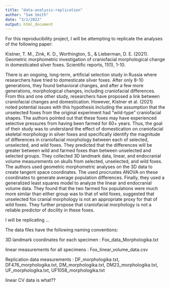 ```yaml
---
title: "data-analysis-replication"
author: "Sam Smith"
date: "3/2/2022"
output: html_document
---
```

For this reproducibility project, I will be attempting to replicate the analyses of the following paper:

Kistner, T. M., Zink, K. D., Worthington, S., & Lieberman, D. E. (2021). Geometric morphometric investigation of craniofacial morphological change in domesticated silver foxes. Scientific reports, 11(1), 1-10.

There is an ongoing, long-term, artificial selection study in Russia where researchers have tried to domesticate silver foxes. After only 8-10 generations, they found behavioral changes, and after a few more generations, morphological changes, including craniofacial differences. From this and one other study, researchers have proposed a link between craniofacial changes and domestication. However, Kistner et al. (2021) noted potential issues with this hypothesis including the assumption that the unselected foxes from the original experiment had "wild-type" craniofacial shapes. The authors pointed out that these foxes may have experienced selective pressures from having been farmed for 60+ years. Thus, the goal of their study was to understand the effect of domestication on craniofacial skeletal morphology in silver foxes and specifically identify the magnitude of differences in craniofacial morphology between each of selected, unselected, and wild foxes. They predicted that the differences will be greater between wild and farmed foxes than between unselected and selected groups. They collected 3D landmark data, linear, and endocranial volume measurements on skulls from selected, unselected, and wild foxes. The authors used geometric morphometric analyses on the 3D data to create tangent space coordinates. The used procrustes ANOVA on these coordinates to generate average population differences. Finally, they used a generalized least squares model to analyze the linear and endocranial volume data. They found that the two farmed fox populations were much more similar than either group was to that of wild foxes, suggested that unselected fox cranial morphology is not an appropriate proxy for that of wild foxes. They further propose that craniofacial morphology is not a reliable predictor of docility in these foxes.

I will be replicating ... 

The data files have the following naming conventions:

3D landmark coordinates for each specimen : Fox_data_Morphologika.txt

linear measurements for all specimens : Fox_linear_volume_data.csv

Replication data measurements : DF_morphologika.txt, DF476_morphologika.txt, DM_morphologika.txt, DM23_morphologika.txt, UF_morphologika.txt, UF1058_morphologika.txt

linear CV data is what??

```r
```


```r
```

```r
```